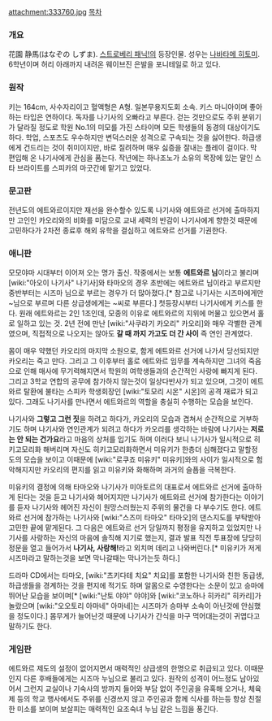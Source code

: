 attachment:333760.jpg
[[목차]]

=== 개요 ===
花園 静馬(はなぞの しずま). [[스트로베리 패닉!]]의 등장인물. 성우는 [[나바타메 히토미]].
6학년이며 허리 아래까지 내려온 웨이브진 은발을 포니테일로 하고 있다. 

=== 원작 ===
키는 164cm, 사수자리이고 혈액형은 A형. 일본무용지도회 소속. 키스 마니아이며 좋아하는 타입은 연하이다. 독자를 나기사의 오빠라고 부른다. 걷는 것만으로도 주위 분위기가 달라질 정도로 학원 No.1의 미모를 가진 스타이며 모든 학생들의 동경의 대상이기도 하다. 학업, 스포츠도 우수하지만 변덕스러운 성격으로 구속되는 것을 싫어한다. 하급생에게 건드리는 것이 취미이지만, 바로 질려하며 매우 싫증을 잘내는 플레이 걸이다. 막 편입해 온 나기사에게 관심을 품는다. 작년에는 하나조노가 소유의 목장에 있는 말인 스타 브라이트를 스피카의 마굿간에 맡기고 있었다.

=== 문고판 ===
전년도의 에트와르이지만 재선을 완수할수 있도록 나기사와 에트와르 선거에 출마하지만 고인인 카오리와의 비화를 미담으로 교내 세력의 반감이 나기사에게 향한것 때문에 고민하다가 2차전 종료후 해외 유학을 결심하고 에트와르 선거를 기권한다.

=== 애니판 === 
모모야마 시대부터 이어져 오는 명가 출신. 작중에서는 보통 '''에트와르 님'''이라고 불리며 [wiki:"아오이 나기사" 나기사]와 타마오의 경우 초반에는 에트와르 님이라고 부르지만 중반부터는 시즈마 님으로 부르는 경우가 더 많아졌다.[* 참고로 나기사는 시즈마에게만 ~님으로 부르며 다른 상급생에게는 ~씨로 부른다.] 첫등장시부터 나기사에게 키스를 한다. 원래 에트와르는 2인 1조인데, 모종의 이유로 에트와르의 지위에 머물고 있으면서 홀로 일하고 있는 것. 2년 전에 만난 [wiki:"사쿠라기 카오리" 카오리]와 매우 각별한 관계였으며, 직접적으로 나오지는 않아도 '''갈 때 까지 가고도 더 간 사이''' 즉 연인 관계였다.

몸이 매우 약했던 카오리의 마지막 소원으로, 함게 에트와르 선거에 나가서 당선되지만 카오리는 죽고 만다. 그리고 그 이후부터 홀로 에트와르 임무를 계속하지만 그녀의 죽음으로 인해 매사에 무기력해지면서 학원의 여학생들과의 순간적인 사랑에 빠지게 된다. 그리고 3학교 연합의 공무에 참가하지 않는것이 일상다반사가 되고 있으며, 그것이 에트와르 탈환에 불타는 스피카 학생회장인 [wiki:"토모리 시온" 시온]의 공격 재료가 되고 있다. 그래도 나기사를 만나면서 에트와르의 역할을 충실히 수행하는 모습을 보인다.

나기사와 '''그렇고 그런 짓'''을 하려고 하다가, 카오리의 모습과 겹쳐서 순간적으로 거부하기도 하며 나기사와 연인관계가 되려고 하다가 카오리를 생각하는 바람에 나기사는 '''저로는 안 되는 건가요'''라고 마음의 상처를 입기도 하며 이러다 보니 나기사가 일시적으로 히키고모리화 해버리며 자신도 히키고모리화하면서 미유키가 한층더 심해졌다고 말할정도의 모습을 보이고 이때문에 [wiki:"로쿠죠 미유키" 미유키]와의 사이가 일시적으로 험악해지지만 카오리의 편지를 읽고 미유키와 화해하며 과거의 슬픔을 극복한다.

미유키의 결정에 의해 타마오와 나기사가 미아토르의 대표로서 에트와르 선거에 출마하게 된다는 것을 듣고 나기사와 헤어지지만 나기사가 에트와르 선거에 참가한다는 이야기를 듣자 나기사와 헤어진 자신이 원망스러웠는지 주위의 물건을 다 부수기도 한다. 에트와르 선거에 참가하는 나기사와 [wiki:"스즈미 타마오" 타마오]의 댄스지도를 부탁받아 고민한 끝에 맡게된다. 그 다음은 에트와르 선거 당일까지 평정을 유지하고 있었지만  나기사를 사랑하는 자신의 마음에 솔직해 지기로 했는지, 결과 발표 직전 투표장에 당당히 정문을 열고 들어가서 '''나기사, 사랑해!'''라고 외치며 데리고 나와버린다.[* 미유키가 저게 시즈마라고 말하는것을 보면 막나갈때는 막나가는듯 하다.]

드라마 CD에서는 타마오, [wiki:"츠키다테 치요" 치요]를 포함한 나기사와 친한 동급생, 하급생들을 경계하는 것을 편지에 적기도 하며 알몸으로 수영한다는 소문이 있고 승마에 뛰어난 모습을 보이며[* [wiki:"난토 야야" 야야]와 [wiki:"코노하나 히카리" 히카리]가 놀랐으며 [wiki:"오오토리 아마네" 아마네]는 시즈마가 승마부 소속이 아닌것에 안심했을 정도이다.] 몸무게가 늘어난것 때문에 나기사가 간식을 마구 먹어대는것이 귀엽다고 말하기도 한다.  

=== 게임판 ===
에트와르 제도의 설정이 없어지면서 매력적인 상급생의 한명으로 취급되고 있다. 이때문인지 다른 후배들에게는 시즈마 누님으로 불리고 있다. 원작의 성격이 어느정도 남아있어서 그런지 교실이나 기숙사의 방까지 들어와 부담 없이 주인공을 유혹해 오거나, 체육제 등의 학교 행사에서도 주위를 신경쓰지 않고 주인공과 함께 식사를 하는등 항상 친절한 미소를 보이며 보살피는 매력적인 요조숙녀 누님 같은 느낌을 풍긴다.
